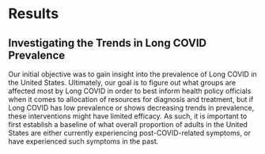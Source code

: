 # Results

## Investigating the Trends in Long COVID Prevalence

Our initial objective was to gain insight into the prevalence of Long COVID in the United States. Ultimately, our goal is to figure out what groups are affected most by Long COVID in order to best inform health policy officials when it comes to allocation of resources for diagnosis and treatment, but if Long COVID has low prevalence or shows decreasing trends in prevalence, these interventions might have limited efficacy. As such, it is important to first establish a baseline of what overall proportion of adults in the United States are either currently experiencing post-COVID-related symptoms, or have experienced such symptoms in the past.



